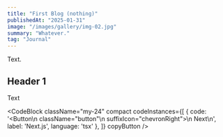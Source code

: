 ```yaml
---
title: "First Blog (nothing)"
publishedAt: "2025-01-31"
image: "/images/gallery/img-02.jpg"
summary: "Whatever."
tag: "Journal"
---
```


Text.

## Header 1

Text

<CodeBlock className="my-24"
    compact
    codeInstances={[
        {
            code: '<Button\n    className="button"\n    suffixIcon="chevronRight">\n    Next\n</Button>',
            label: 'Next.js',
            language: 'tsx'
        },
    ]}
    copyButton
/>